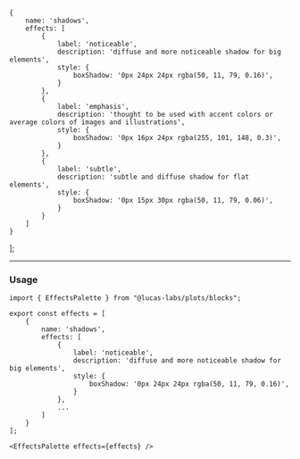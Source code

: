 
<Meta title="Plots/EffectsPalette" />

    {
        name: 'shadows',
        effects: [
            {
                label: 'noticeable',
                description: 'diffuse and more noticeable shadow for big elements',
                style: {
                    boxShadow: '0px 24px 24px rgba(50, 11, 79, 0.16)',
                }
            },
            {
                label: 'emphasis',
                description: 'thought to be used with accent colors or average colors of images and illustrations',
                style: {
                    boxShadow: '0px 16px 24px rgba(255, 101, 148, 0.3)',
                }
            },
            {
                label: 'subtle',
                description: 'subtle and diffuse shadow for flat elements',
                style: {
                    boxShadow: '0px 15px 30px rgba(50, 11, 79, 0.06)',
                }
            }
        ]
    }
];

<EffectsPalette effects={effects} />

------

### Usage

```tsx
import { EffectsPalette } from "@lucas-labs/plots/blocks";

export const effects = [
    {
        name: 'shadows',
        effects: [
            {
                label: 'noticeable',
                description: 'diffuse and more noticeable shadow for big elements',
                style: {
                    boxShadow: '0px 24px 24px rgba(50, 11, 79, 0.16)',
                }
            },
            ...
        ]
    }
];

<EffectsPalette effects={effects} />
```
